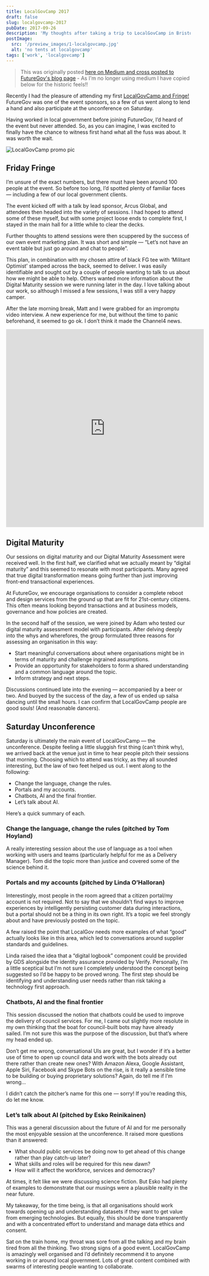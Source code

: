 ```yaml
---
title: LocalGovCamp 2017
draft: false
slug: localgovcamp-2017
pubDate: 2017-09-26
description: 'My thoughts after taking a trip to LocalGovCamp in Bristol'
postImage:
  src: '/preview_images/1-localgovcamp.jpg'
  alt: 'no tents at localgovcamp'
tags: ['work', 'localgovcamp']
---
```


> This was originally posted [here on Medium and cross posted to FutureGov's blog page](https://blog.wearefuturegov.com/my-localgovcamp-experience-15412b7ad314) - As I'm no longer using medium I have copied below for the historic feels!!

Recently I had the pleasure of attending my first [LocalGovCamp and Fringe!](http://localgovdigital.info/localgovcamp/) FutureGov was one of the event sponsors, so a few of us went along to lend a hand and also participate at the unconference on Saturday.

Having worked in local government before joining FutureGov, I’d heard of the event but never attended. So, as you can imagine, I was excited to finally have the chance to witness first hand what all the fuss was about. It was worth the wait.

![LocalGovCamp promo pic](../post_images/localgovcampRIGHT.jpg)

## Friday Fringe

I’m unsure of the exact numbers, but there must have been around 100 people at the event. So before too long, I’d spotted plenty of familiar faces — including a few of our local government clients.

The event kicked off with a talk by lead sponsor, Arcus Global, and attendees then headed into the variety of sessions. I had hoped to attend some of these myself, but with some project loose ends to complete first, I stayed in the main hall for a little while to clear the decks.

Further thoughts to attend sessions were then scuppered by the success of our own event marketing plan. It was short and simple — “Let’s not have an event table but just go around and chat to people”.

This plan, in combination with my chosen attire of black FG tee with ‘Militant Optimist’ stamped across the back, seemed to deliver. I was easily identifiable and sought out by a couple of people wanting to talk to us about how we might be able to help. Others wanted more information about the Digital Maturity session we were running later in the day. I love talking about our work, so although I missed a few sessions, I was still a very happy camper.

After the late morning break, Matt and I were grabbed for an impromptu video interview. A new experience for me, but without the time to panic beforehand, it seemed to go ok. I don’t think it made the Channel4 news.

<iframe
  width="540"
  height="540"
  frameborder="0"
  src="https://www.instagram.com/p/BZD6NDLlNKv/embed"
  className="imageRight"
></iframe>

## Digital Maturity

Our sessions on digital maturity and our Digital Maturity Assessment were received well. In the first half, we clarified what we actually meant by “digital maturity” and this seemed to resonate with most participants. Many agreed that true digital transformation means going further than just improving front-end transactional experiences.

At FutureGov, we encourage organisations to consider a complete reboot and design services from the ground up that are fit for 21st-century citizens. This often means looking beyond transactions and at business models, governance and how policies are created.

In the second half of the session, we were joined by Adam who tested our digital maturity assessment model with participants. After delving deeply into the whys and wherefores, the group formulated three reasons for assessing an organisation in this way:

- Start meaningful conversations about where organisations might be in terms of maturity and challenge ingrained assumptions.
- Provide an opportunity for stakeholders to form a shared understanding and a common language around the topic.
- Inform strategy and next steps.

Discussions continued late into the evening — accompanied by a beer or two. And buoyed by the success of the day, a few of us ended up salsa dancing until the small hours. I can confirm that LocalGovCamp people are good souls! (And reasonable dancers).

## Saturday Unconference

Saturday is ultimately the main event of LocalGovCamp — the unconference. Despite feeling a little sluggish first thing (can’t think why), we arrived back at the venue just in time to hear people pitch their sessions that morning. Choosing which to attend was tricky, as they all sounded interesting, but the law of two feet helped us out. I went along to the following:

- Change the language, change the rules.
- Portals and my accounts.
- Chatbots, AI and the final frontier.
- Let’s talk about AI.

Here’s a quick summary of each.

### Change the language, change the rules (pitched by Tom Hoyland)

A really interesting session about the use of language as a tool when working with users and teams (particularly helpful for me as a Delivery Manager). Tom did the topic more than justice and covered some of the science behind it.

### Portals and my accounts (pitched by Linda O’Halloran)

Interestingly, most people in the room agreed that a citizen portal/my account is not required. Not to say that we shouldn’t find ways to improve experiences by intelligently persisting customer data during interactions, but a portal should not be a thing in its own right. It’s a topic we feel strongly about and have previously posted on the topic.

A few raised the point that LocalGov needs more examples of what “good” actually looks like in this area, which led to conversations around supplier standards and guidelines.

Linda raised the idea that a “digital logbook” component could be provided by GDS alongside the identity assurance provided by Verify. Personally, I’m a little sceptical but I’m not sure I completely understood the concept being suggested so I’d be happy to be proved wrong. The first step should be identifying and understanding user needs rather than risk taking a technology first approach.

### Chatbots, AI and the final frontier

This session discussed the notion that chatbots could be used to improve the delivery of council services. For me, I came out slightly more resolute in my own thinking that the boat for council-built bots may have already sailed. I’m not sure this was the purpose of the discussion, but that’s where my head ended up.

Don’t get me wrong, conversational UIs are great, but I wonder if it’s a better use of time to open up council data and work with the bots already out there rather than create new ones? With Amazon Alexa, Google Assistant, Apple Siri, Facebook and Skype Bots on the rise, is it really a sensible time to be building or buying proprietary solutions? Again, do tell me if I’m wrong…

I didn’t catch the pitcher’s name for this one — sorry! If you’re reading this, do let me know.

### Let’s talk about AI (pitched by Esko Reinikainen)

This was a general discussion about the future of AI and for me personally the most enjoyable session at the unconference. It raised more questions than it answered:

- What should public services be doing now to get ahead of this change rather than play catch-up later?
- What skills and roles will be required for this new dawn?
- How will it affect the workforce, services and democracy?

At times, it felt like we were discussing science fiction. But Esko had plenty of examples to demonstrate that our musings were a plausible reality in the near future.

My takeaway, for the time being, is that all organisations should work towards opening up and understanding datasets if they want to get value from emerging technologies. But equally, this should be done transparently and with a concentrated effort to understand and manage data ethics and consent.

Sat on the train home, my throat was sore from all the talking and my brain tired from all the thinking. Two strong signs of a good event. LocalGovCamp is amazingly well organised and I’d definitely recommend it to anyone working in or around local government. Lots of great content combined with swarms of interesting people wanting to collaborate.
